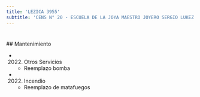```yaml
---
title: 'LEZICA 3955'
subtitle: 'CENS N° 20 - ESCUELA DE LA JOYA MAESTRO JOYERO SERGIO LUKEZ'
---
```


#


 ## Mantenimiento

*  (2022) Otros Servicios 
    + Reemplazo bomba

*  (2022) Incendio 
    + Reemplazo de matafuegos



